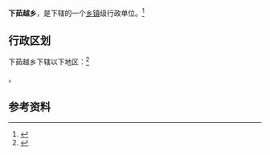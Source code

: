 {{中国乡级行政区|14/09/24/200/000}}

'''下茹越乡'''，是{{PRC admin/fullname|14/09/24/200/000|3}}下辖的一个[[乡镇|乡镇]]级行政单位。<ref>{{PRC admin/ref sgc|{{PRC admin/parent|14/09/24/200/000}}}}</ref>

== 行政区划 ==

下茹越乡下辖以下地区：<ref>{{PRC admin/ref sgc|14/09/24/200/000}}</ref>

{{PRC admin/children|14/09/24/200/000}}。

== 参考资料 ==

{{reflist}}

{{行政区划小作品}}
{{PRC admin/navcat|14/09/24/200/000}}